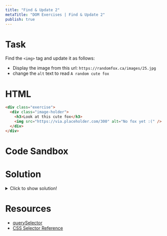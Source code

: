 ```yaml
---
title: "Find & Update 2"
metaTitle: "DOM Exercises | Find & Update 2"
publish: true
---
```


# Task

Find the `<img>` tag and update it as follows:

- Display the image from this url: `https://randomfox.ca/images/25.jpg`
- change the `alt` text to read `A random cute fox`

# HTML

```html
<div class="exercise">
  <div class="image-holder">
    <h3>Look at this cute fox</h3>
    <img src="https://via.placeholder.com/300" alt="No fox yet :(" />
  </div>
</div>
```

# Code Sandbox
<Sandbox src="/dom-02" />

# Solution

<details>
  <summary>Click to show solution!</summary>

```javascript
const img = document.querySelector("img")
img.src = "https://randomfox.ca/images/25.jpg"
img.alt = "A random cute fox"
```

</details>

# Resources

- [querySelector](https://developer.mozilla.org/en-US/docs/Web/API/Document/querySelector)
- [CSS Selector Reference](https://www.w3schools.com/cssref/css_selectors.asp)
